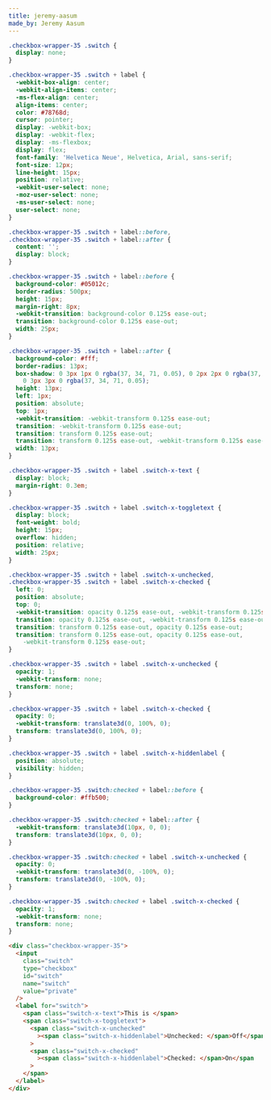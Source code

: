 ```yaml
---
title: jeremy-aasum
made_by: Jeremy Aasum
---
```


```css
.checkbox-wrapper-35 .switch {
  display: none;
}

.checkbox-wrapper-35 .switch + label {
  -webkit-box-align: center;
  -webkit-align-items: center;
  -ms-flex-align: center;
  align-items: center;
  color: #78768d;
  cursor: pointer;
  display: -webkit-box;
  display: -webkit-flex;
  display: -ms-flexbox;
  display: flex;
  font-family: 'Helvetica Neue', Helvetica, Arial, sans-serif;
  font-size: 12px;
  line-height: 15px;
  position: relative;
  -webkit-user-select: none;
  -moz-user-select: none;
  -ms-user-select: none;
  user-select: none;
}

.checkbox-wrapper-35 .switch + label::before,
.checkbox-wrapper-35 .switch + label::after {
  content: '';
  display: block;
}

.checkbox-wrapper-35 .switch + label::before {
  background-color: #05012c;
  border-radius: 500px;
  height: 15px;
  margin-right: 8px;
  -webkit-transition: background-color 0.125s ease-out;
  transition: background-color 0.125s ease-out;
  width: 25px;
}

.checkbox-wrapper-35 .switch + label::after {
  background-color: #fff;
  border-radius: 13px;
  box-shadow: 0 3px 1px 0 rgba(37, 34, 71, 0.05), 0 2px 2px 0 rgba(37, 34, 71, 0.1),
    0 3px 3px 0 rgba(37, 34, 71, 0.05);
  height: 13px;
  left: 1px;
  position: absolute;
  top: 1px;
  -webkit-transition: -webkit-transform 0.125s ease-out;
  transition: -webkit-transform 0.125s ease-out;
  transition: transform 0.125s ease-out;
  transition: transform 0.125s ease-out, -webkit-transform 0.125s ease-out;
  width: 13px;
}

.checkbox-wrapper-35 .switch + label .switch-x-text {
  display: block;
  margin-right: 0.3em;
}

.checkbox-wrapper-35 .switch + label .switch-x-toggletext {
  display: block;
  font-weight: bold;
  height: 15px;
  overflow: hidden;
  position: relative;
  width: 25px;
}

.checkbox-wrapper-35 .switch + label .switch-x-unchecked,
.checkbox-wrapper-35 .switch + label .switch-x-checked {
  left: 0;
  position: absolute;
  top: 0;
  -webkit-transition: opacity 0.125s ease-out, -webkit-transform 0.125s ease-out;
  transition: opacity 0.125s ease-out, -webkit-transform 0.125s ease-out;
  transition: transform 0.125s ease-out, opacity 0.125s ease-out;
  transition: transform 0.125s ease-out, opacity 0.125s ease-out,
    -webkit-transform 0.125s ease-out;
}

.checkbox-wrapper-35 .switch + label .switch-x-unchecked {
  opacity: 1;
  -webkit-transform: none;
  transform: none;
}

.checkbox-wrapper-35 .switch + label .switch-x-checked {
  opacity: 0;
  -webkit-transform: translate3d(0, 100%, 0);
  transform: translate3d(0, 100%, 0);
}

.checkbox-wrapper-35 .switch + label .switch-x-hiddenlabel {
  position: absolute;
  visibility: hidden;
}

.checkbox-wrapper-35 .switch:checked + label::before {
  background-color: #ffb500;
}

.checkbox-wrapper-35 .switch:checked + label::after {
  -webkit-transform: translate3d(10px, 0, 0);
  transform: translate3d(10px, 0, 0);
}

.checkbox-wrapper-35 .switch:checked + label .switch-x-unchecked {
  opacity: 0;
  -webkit-transform: translate3d(0, -100%, 0);
  transform: translate3d(0, -100%, 0);
}

.checkbox-wrapper-35 .switch:checked + label .switch-x-checked {
  opacity: 1;
  -webkit-transform: none;
  transform: none;
}
```

```html
<div class="checkbox-wrapper-35">
  <input
    class="switch"
    type="checkbox"
    id="switch"
    name="switch"
    value="private"
  />
  <label for="switch">
    <span class="switch-x-text">This is </span>
    <span class="switch-x-toggletext">
      <span class="switch-x-unchecked"
        ><span class="switch-x-hiddenlabel">Unchecked: </span>Off</span
      >
      <span class="switch-x-checked"
        ><span class="switch-x-hiddenlabel">Checked: </span>On</span
      >
    </span>
  </label>
</div>
```
